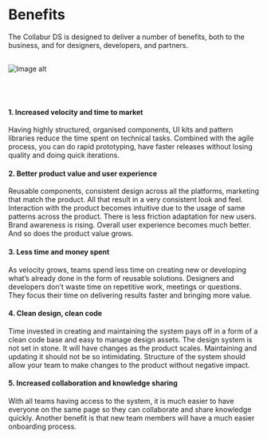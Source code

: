 



<Layout currentPath={pagePath(props.location)}>
<SEO title="Collabur DS | Introduction | Benefits" />
<div class="docs">

  # Benefits

  <div class="docs-subtitle">
    The Collabur DS is designed to deliver a number of benefits, both to the business, and for designers, developers, and partners.
  </div>

  <img src={illustration} style="margin: 30px 0 50px; max-width: 94%" alt="Image alt" />

  #### 1. Increased velocity and time to market

  Having highly structured, organised components, UI kits and pattern libraries reduce the time spent on technical tasks. Combined with the agile process, you can do rapid prototyping, have faster releases without losing quality and doing quick iterations.

  #### 2. Better product value and user experience

  Reusable components, consistent design across all the platforms, marketing that match the product. All that result in a very consistent look and feel. Interaction with the product becomes intuitive due to the usage of same patterns across the product. There is less friction adaptation for new users. Brand awareness is rising. Overall user experience becomes much better. And so does the product value grows.

  #### 3. Less time and money spent

  As velocity grows, teams spend less time on creating new or developing what’s already done in the form of reusable solutions. Designers and developers don’t waste time on repetitive work, meetings or questions. They focus their time on delivering results faster and bringing more value.

  #### 4. Clean design, clean code

  Time invested in creating and maintaining the system pays off in a form of a clean code base and easy to manage design assets. The design system is not set in stone. It will have changes as the product scales. Maintaining and updating it should not be so intimidating. Structure of the system should allow your team to make changes to the product without negative impact.

  #### 5. Increased collaboration and knowledge sharing

  With all teams having access to the system, it is much easier to have everyone on the same page so they can collaborate and share knowledge quickly. Another benefit is that new team members will have a much easier onboarding process.

</div>

</Layout>
